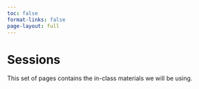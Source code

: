 ```yaml
---
toc: false
format-links: false
page-layout: full
---
```

# Sessions

This set of pages contains the in-class materials we will be using.

